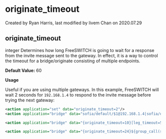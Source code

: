 
# originate_timeout 

 Created by  Ryan Harris, last modified by  livem Chan on 2020.07.29

## originate_timeout

integer Determines how long FreeSWITCH is going to wait for a response from the invite message sent to the gateway. In effect, it is a way to control the timeout for a bridge/originate consisting of multiple endpoints.

**Default Value:** 60

**Usage**

Useful if you are using multiple gateways. In this example, FreeSWITCH will wait 2 seconds for `192.168.1.4` to respond to the invite message before trying the next gateway:

```xml
<action application="set" data="originate_timeout=2"/>
<action application="bridge" data="sofia/default/$1@192.168.1.4|sofia/default/$1@192.168.1.5"/>
```

```xml
<action application="bridge" data="{originate_timeout=10}[leg_timeout=5]sofia/default/foo1@bar1|[leg_timeout=5]sofia/default/foo2@bar2"/>
```

```xml
<action application="bridge" data="{originate_timeout=24}${group_call(sales@$${domain})}"/>
```


